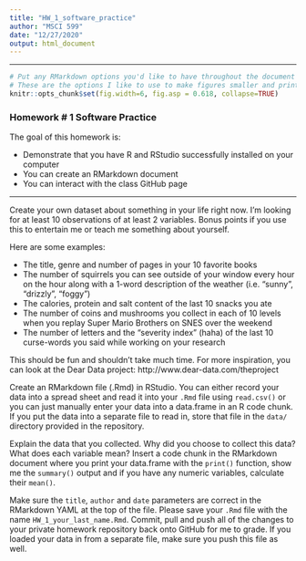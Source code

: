 ```yaml
---
title: "HW_1_software_practice"
author: "MSCI 599"
date: "12/27/2020"
output: html_document
---
```


***

```r
# Put any RMarkdown options you'd like to have throughout the document here
# These are the options I like to use to make figures smaller and print code output right below the command:
knitr::opts_chunk$set(fig.width=6, fig.asp = 0.618, collapse=TRUE) 
```

### Homework # 1 Software Practice

The goal of this homework is: 

-  Demonstrate that you have R and RStudio successfully installed on your computer
-  You can create an RMarkdown document 
-  You can interact with the class GitHub page

***

Create your own dataset about something in your life right now. I'm looking for at least 10 observations of at least 2 variables. Bonus points if you use this to entertain me or teach me something about yourself. 

Here are some examples:

-  The title, genre and number of pages in your 10 favorite books
-  The number of squirrels you can see outside of your window every hour on the hour along with a 1-word description of the weather (i.e. "sunny", "drizzly", "foggy")
-  The calories, protein and salt content of the last 10 snacks you ate
-  The number of coins and mushrooms you collect in each of 10 levels when you replay Super Mario Brothers on SNES over the weekend
-  The number of letters and the "severity index" (haha) of the last 10 curse-words you said while working on your research

This should be fun and shouldn't take much time. For more inspiration, you can look at the Dear Data project: http://www.dear-data.com/theproject

Create an RMarkdown file (.Rmd) in RStudio. You can either record your data into a spread sheet and read it into your `.Rmd` file using `read.csv()` or you can just manually enter your data into a data.frame in an R code chunk. If you put the data into a separate file to read in, store that file in the `data/` directory provided in the repository. 

Explain the data that you collected. Why did you choose to collect this data? What does each variable mean? Insert a code chunk in the RMarkdown document where you print your data.frame with the `print()` function, show me the `summary()` output and if you have any numeric variables, calculate their `mean()`.

Make sure the `title`, `author` and `date` parameters are correct in the RMarkdown YAML at the top of the file. Please save your `.Rmd` file with the name `HW_1_your_last_name.Rmd`. Commit, pull and push all of the changes to your private homework repository back onto GitHub for me to grade. If you loaded your data in from a separate file, make sure you push this file as well. 


